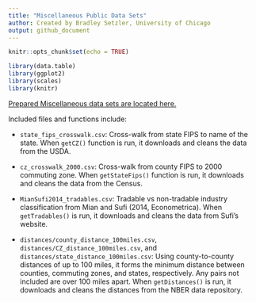 ```yaml
---
title: "Miscellaneous Public Data Sets"
author: Created by Bradley Setzler, University of Chicago
output: github_document
---
```


```r
knitr::opts_chunk$set(echo = TRUE)
```

```r
library(data.table)
library(ggplot2)
library(scales)
library(knitr)
```



[Prepared Miscellaneous data sets are located here.](https://github.com/setzler/EconData/tree/master/DataRepo/Miscellaneous/)


Included files and functions include:

- `state_fips_crosswalk.csv`: Cross-walk from state FIPS to name of the state. When `getCZ()` function is run, it downloads and cleans the data from the USDA.

- `cz_crosswalk_2000.csv`: Cross-walk from county FIPS to 2000 commuting zone. When `getStateFips()` function is run, it downloads and cleans the data from the Census.

- `MianSufi2014_tradables.csv`: Tradable vs non-tradable industry classification from Mian and Sufi (2014, Econometrica). When `getTradables()` is run, it downloads and cleans the data from Sufi's website.

- `distances/county_distance_100miles.csv`, `distances/CZ_distance_100miles.csv`, and `distances/state_distance_100miles.csv`: Using county-to-county distances of up to 100 miles, it forms the minimum distance between counties, commuting zones, and states, respectively. Any pairs not included are over 100 miles apart. When `getDistances()` is run, it downloads and cleans the distances from the NBER data repository.





